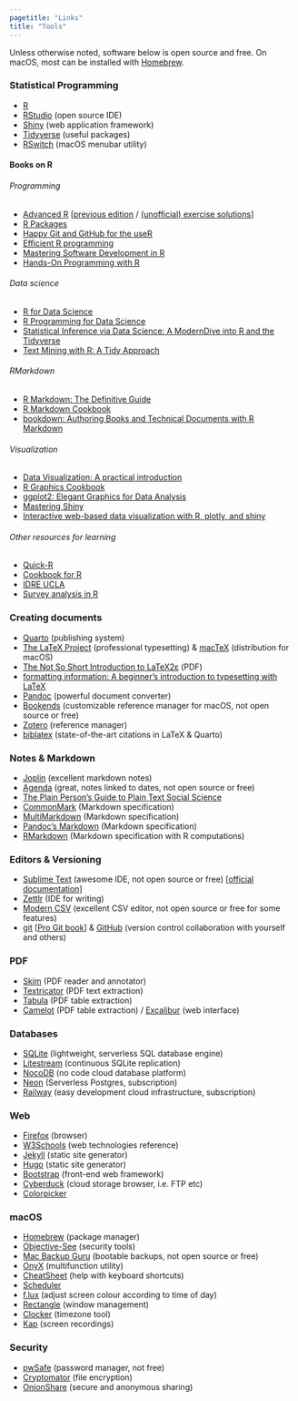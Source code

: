 ```yaml
---
pagetitle: "Links"
title: "Tools"
---
```


Unless otherwise noted, software below is open source and free. 
On macOS, most can be installed with [Homebrew](http://brew.sh/).

### Statistical Programming

-   [R](http://www.r-project.org)
-   [RStudio](https://posit.co/products/open-source/rstudio/) (open source IDE)
-   [Shiny](http://shiny.rstudio.com/) (web application framework)
-   [Tidyverse](http://www.tidyverse.org/) (useful packages)
-   [RSwitch](https://rud.is/rswitch/) (macOS menubar utility)

#### Books on R

###### Programming

-   [Advanced R](https://adv-r.hadley.nz/) \[[previous edition](http://adv-r.had.co.nz) / [(unofficial) exercise solutions](https://bookdown.org/Tazinho/Advanced-R-Solutions/)\]
-   [R Packages](https://r-pkgs.org/)
-   [Happy Git and GitHub for the useR](https://happygitwithr.com/)
-   [Efficient R programming](https://csgillespie.github.io/efficientR/)
-   [Mastering Software Development in R](https://bookdown.org/rdpeng/RProgDA/)
-   [Hands-On Programming with R](https://rstudio-education.github.io/hopr/)

###### Data science

-   [R for Data Science](http://r4ds.had.co.nz/)
-   [R Programming for Data Science](https://bookdown.org/rdpeng/rprogdatascience/)
-   [Statistical Inference via Data Science: A ModernDive into R and the Tidyverse](https://moderndive.com/)
-   [Text Mining with R: A Tidy Approach](https://www.tidytextmining.com/)

###### RMarkdown

-   [R Markdown: The Definitive Guide](https://bookdown.org/yihui/rmarkdown/)
-   [R Markdown Cookbook](https://bookdown.org/yihui/rmarkdown-cookbook/)
-   [bookdown: Authoring Books and Technical Documents with R Markdown](https://bookdown.org/yihui/bookdown/)

###### Visualization

-   [Data Visualization: A practical introduction](http://socviz.co/)
-   [R Graphics Cookbook](https://r-graphics.org/)
-   [ggplot2: Elegant Graphics for Data Analysis](https://ggplot2-book.org/)
-   [Mastering Shiny](https://mastering-shiny.org/)
-   [Interactive web-based data visualization with R, plotly, and shiny](https://plotly-r.com/)

###### Other resources for learning

-   [Quick-R](http://www.statmethods.net/index.html)
-   [Cookbook for R](http://www.cookbook-r.com/)
-   [IDRE UCLA](http://stats.idre.ucla.edu/r/)
-   [Survey analysis in R](http://r-survey.r-forge.r-project.org/survey/index.html)

### Creating documents

-   [Quarto](https://quarto.org) (publishing system)
-   [The LaTeX Project](http://www.latex-project.org) (professional typesetting) & [macTeX](http://www.tug.org/mactex/) (distribution for macOS)
-   [The Not So Short Introduction to LaTeX2ε](http://tug.ctan.org/info/lshort/english/lshort.pdf) (PDF)
-   [formatting information: A beginner's introduction to typesetting with LaTeX](http://www.ctan.org/tex-archive/info/beginlatex)
-   [Pandoc](http://pandoc.org/index.html) (powerful document converter)
-   [Bookends](http://www.sonnysoftware.com/bookends/bookends.html) (customizable reference manager for macOS, not open source or free)
-   [Zotero](http://www.zotero.org) (reference manager)
-   [biblatex](http://www.ctan.org/pkg/biblatex) (state-of-the-art citations in LaTeX & Quarto)

### Notes & Markdown

-   [Joplin](https://joplinapp.org/) (excellent markdown notes)
-   [Agenda](http://www.agenda.com) (great, notes linked to dates, not open source or free)
-   [The Plain Person's Guide to Plain Text Social Science](http://plain-text.co/)
-   [CommonMark](http://commonmark.org/) (Markdown specification)
-   [MultiMarkdown](http://fletcherpenney.net/multimarkdown/) (Markdown specification)
-   [Pandoc's Markdown](http://pandoc.org/MANUAL.html#pandocs-markdown) (Markdown specification)
-   [RMarkdown](https://rmarkdown.rstudio.com/) (Markdown specification with R computations)

### Editors & Versioning

-   [Sublime Text](http://www.sublimetext.com) (awesome IDE, not open source or free) \[[official documentation](http://www.sublimetext.com/docs/3/)\]
-   [Zettlr](http://www.zettlr.com/) (IDE for writing)
-   [Modern CSV](https://www.moderncsv.com/) (excellent CSV editor, not open source or free for some features)
-   [git](https://git-scm.com/) \[[Pro Git book](https://git-scm.com/book/en/v2)\] & [GitHub](https://github.com/) (version control collaboration with yourself and others)

### PDF

-   [Skim](https://skim-app.sourceforge.io/) (PDF reader and annotator)
-   [Textricator](https://textricator.mfj.io/) (PDF text extraction)
-   [Tabula](https://tabula.technology/) (PDF table extraction)
-   [Camelot](https://camelot-py.readthedocs.io/en/master/) (PDF table extraction) / [Excalibur](https://excalibur-py.readthedocs.io/en/master/) (web interface)

### Databases

-   [SQLite](https://www.sqlite.org/) (lightweight, serverless SQL database engine)
-   [Litestream](https://litestream.io/) (continuous SQLite replication) 
-   [NocoDB](https://nocodb.com/) (no code cloud database platform)
-   [Neon](https://neon.tech/) (Serverless Postgres, subscription)
-   [Railway](https://railway.app/) (easy development cloud infrastructure, subscription)

### Web

-   [Firefox](https://www.mozilla.org/en-CA/firefox/new/) (browser)
-   [W3Schools](https://www.w3schools.com/) (web technologies reference)
-   [Jekyll](https://jekyllrb.com/) (static site generator)
-   [Hugo](https://gohugo.io/) (static site generator)
-   [Bootstrap](https://getbootstrap.com/) (front-end web framework)
<!-- -   [Gatsby](https://www.gatsbyjs.com/) (front-end web framework) -->
-   [Cyberduck](https://cyberduck.io/) (cloud storage browser, i.e. FTP etc)
-   [Colorpicker](https://colorpicker.fr/)

### macOS

-   [Homebrew](http://brew.sh/) (package manager)
-   [Objective-See](https://objective-see.com/) (security tools)
-   [Mac Backup Guru](https://macdaddy.io/mac-backup-software/) (bootable backups, not open source or free)
-   [OnyX](https://www.titanium-software.fr/en/onyx.html) (multifunction utility)
-   [CheatSheet](https://www.mediaatelier.com/CheatSheet/) (help with keyboard shortcuts)
-   [Scheduler](https://www.macscheduler.net/index.html)
-   [f.lux](https://justgetflux.com/) (adjust screen colour according to time of day)
-   [Rectangle](https://rectangleapp.com/) (window management)
-   [Clocker](https://abhishekbanthia.com/clocker/) (timezone tool)
-   [Kap](https://getkap.co/) (screen recordings)

### Security

-   [pwSafe](http://pwsafe.info/) (password manager, not free)
-   [Cryptomator](https://cryptomator.org/) (file encryption)
-   [OnionShare](https://onionshare.org/) (secure and anonymous sharing)

